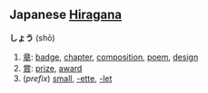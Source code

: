 == Japanese [[Hiragana]] ==
'''しょう''' (shō)

# [[章]]: [[badge]], [[chapter]], [[composition]], [[poem]], [[design]]
# [[賞]]: [[prize]], [[award]]
# (''prefix'') [[small]], [[-ette]], [[-let]]